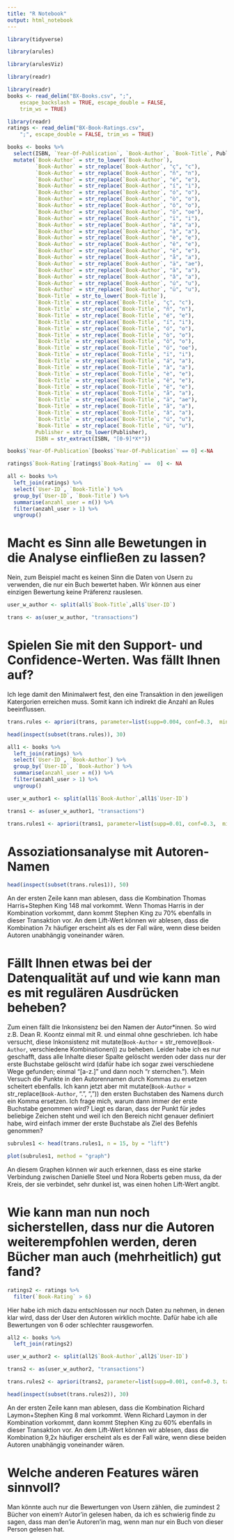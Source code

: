 ```yaml
---
title: "R Notebook"
output: html_notebook
---
```


```r
library(tidyverse)
```

```r
library(arules)
```

```r
library(arulesViz)
```

```r
library(readr)
```

```r
library(readr)
books <- read_delim("BX-Books.csv", ";", 
    escape_backslash = TRUE, escape_double = FALSE, 
    trim_ws = TRUE)
```

```r
library(readr)
ratings <- read_delim("BX-Book-Ratings.csv", 
    ";", escape_double = FALSE, trim_ws = TRUE)
```

```r
books <- books %>%
  select(ISBN, `Year-Of-Publication`, `Book-Author`, `Book-Title`, Publisher) %>%
  mutate(`Book-Author` = str_to_lower(`Book-Author`), 
         `Book-Author` = str_replace(`Book-Author`, "ç", "c"),
         `Book-Author` = str_replace(`Book-Author`, "ñ", "n"),
         `Book-Author` = str_replace(`Book-Author`, "é", "e"),
         `Book-Author` = str_replace(`Book-Author`, "í", "i"),
         `Book-Author` = str_replace(`Book-Author`, "ó", "o"),
         `Book-Author` = str_replace(`Book-Author`, "ò", "o"),
         `Book-Author` = str_replace(`Book-Author`, "ô", "o"),
         `Book-Author` = str_replace(`Book-Author`, "ö", "oe"),
         `Book-Author` = str_replace(`Book-Author`, "ï", "i"),
         `Book-Author` = str_replace(`Book-Author`, "á", "a"),
         `Book-Author` = str_replace(`Book-Author`, "à", "a"),
         `Book-Author` = str_replace(`Book-Author`, "è", "e"),
         `Book-Author` = str_replace(`Book-Author`, "ê", "e"),
         `Book-Author` = str_replace(`Book-Author`, "ë", "e"),
         `Book-Author` = str_replace(`Book-Author`, "å", "a"),
         `Book-Author` = str_replace(`Book-Author`, "ä", "ae"),
         `Book-Author` = str_replace(`Book-Author`, "ã", "a"),
         `Book-Author` = str_replace(`Book-Author`, "â", "a"),
         `Book-Author` = str_replace(`Book-Author`, "ú", "u"),
         `Book-Author` = str_replace(`Book-Author`, "ü", "u"),
         `Book-Title` = str_to_lower(`Book-Title`),
         `Book-Title` = str_replace(`Book-Title`, "ç", "c"),
         `Book-Title` = str_replace(`Book-Title`, "ñ", "n"),
         `Book-Title` = str_replace(`Book-Title`, "é", "e"),
         `Book-Title` = str_replace(`Book-Title`, "í", "i"),
         `Book-Title` = str_replace(`Book-Title`, "ó", "o"),
         `Book-Title` = str_replace(`Book-Title`, "ò", "o"),
         `Book-Title` = str_replace(`Book-Title`, "ô", "o"),
         `Book-Title` = str_replace(`Book-Title`, "ö", "oe"),
         `Book-Title` = str_replace(`Book-Title`, "ï", "i"),
         `Book-Title` = str_replace(`Book-Title`, "á", "a"),
         `Book-Title` = str_replace(`Book-Title`, "à", "a"),
         `Book-Title` = str_replace(`Book-Title`, "è", "e"),
         `Book-Title` = str_replace(`Book-Title`, "ê", "e"),
         `Book-Title` = str_replace(`Book-Title`, "ë", "e"),
         `Book-Title` = str_replace(`Book-Title`, "å", "a"),
         `Book-Title` = str_replace(`Book-Title`, "ä", "ae"),
         `Book-Title` = str_replace(`Book-Title`, "ã", "a"),
         `Book-Title` = str_replace(`Book-Title`, "â", "a"),
         `Book-Title` = str_replace(`Book-Title`, "ú", "u"),
         `Book-Title` = str_replace(`Book-Title`, "ü", "u"),
         Publisher = str_to_lower(Publisher),
         ISBN = str_extract(ISBN, "[0-9]*X*")) 
```

```r
books$`Year-Of-Publication`[books$`Year-Of-Publication` == 0] <-NA
```

```r
ratings$`Book-Rating`[ratings$`Book-Rating` ==  0] <- NA
```


```r
all <- books %>%
  left_join(ratings) %>%
  select(`User-ID`, `Book-Title`) %>%
  group_by(`User-ID`, `Book-Title`) %>%
  summarise(anzahl_user = n()) %>%
  filter(anzahl_user > 1) %>%
  ungroup() 
```
# Macht es Sinn alle Bewetungen in die Analyse einfließen zu lassen?
Nein, zum Beispiel macht es keinen Sinn die Daten von Usern zu verwenden, die nur ein Buch bewertet haben. Wir können aus einer einzigen Bewertung keine Präferenz rauslesen.
```r
user_w_author <- split(all$`Book-Title`,all$`User-ID`) 
```

```r
trans <- as(user_w_author, "transactions") 
```

# Spielen Sie mit den Support- und Confidence-Werten. Was fällt Ihnen auf?
Ich lege damit den Minimalwert fest, den eine Transaktion in den jeweiligen Katergorien erreichen muss. Somit kann ich indirekt die Anzahl an Rules beeinflussen. 
```r
trans.rules <- apriori(trans, parameter=list(supp=0.004, conf=0.3,  minlen=2, target="rules"))
```

```r
head(inspect(subset(trans.rules)), 30)
```
```r
all1 <- books %>%
  left_join(ratings) %>%
  select(`User-ID`, `Book-Author`) %>%
  group_by(`User-ID`, `Book-Author`) %>%
  summarise(anzahl_user = n()) %>%
  filter(anzahl_user > 1) %>%
  ungroup() 
```


```r
user_w_author1 <- split(all1$`Book-Author`,all1$`User-ID`) 
```

```r
trans1 <- as(user_w_author1, "transactions") 
```

```r
trans.rules1 <- apriori(trans1, parameter=list(supp=0.01, conf=0.3,  minlen=2, target="rules"))
```

# Assoziationsanalyse mit Autoren-Namen
```r
head(inspect(subset(trans.rules1)), 50)
```
An der ersten Zeile kann man ablesen, dass die Kombination Thomas Harris+Stephen King 148 mal vorkommt. Wenn Thomas Harris in der Kombination vorkommt, dann kommt Stephen King zu 70% ebenfalls in dieser Transaktion vor. An dem Lift-Wert können wir ablesen, dass die Kombination 7x häufiger erscheint als es der Fall wäre, wenn diese beiden Autoren unabhängig voneinander wären.

# Fällt Ihnen etwas bei der Datenqualität auf und wie kann man es mit regulären Ausdrücken beheben?
Zum einen fällt die Inkonsistenz bei den Namen der Autor*innen. So wird z.B. Dean R. Koontz einmal mit R. und einmal ohne geschrieben. Ich habe versucht, diese Inkonsistenz mit mutate(`Book-Author` = str_remove(`Book-Author`, verschiedene Kombinationen)) zu beheben. Leider habe ich es nur geschafft, dass alle Inhalte dieser Spalte gelöscht werden oder dass nur der erste Buchstabe gelöscht wird (dafür habe ich sogar zwei verschiedene Wege gefunden; einmal "[a-z.]" und dann noch "r sternchen."). Mein Versuch die Punkte in den Autorennamen durch Kommas zu ersetzen scheitert ebenfalls. Ich kann jetzt aber mit mutate(`Book-Author` = str_replace(`Book-Author`, ".", ",")) den ersten Buchstaben des Namens durch ein Komma ersetzen. Ich frage mich, warum dann immer der erste Buchstabe genommen wird? Liegt es daran, dass der Punkt für jedes beliebige Zeichen steht und weil ich den Bereich nicht genauer definiert habe, wird einfach immer der erste Buchstabe als Ziel des Befehls genommen? 

```r
subrules1 <- head(trans.rules1, n = 15, by = "lift")
```

```r
plot(subrules1, method = "graph")
```
An diesem Graphen können wir auch erkennen, dass es eine starke Verbindung zwischen Danielle Steel und Nora Roberts geben muss, da der Kreis, der sie verbindet, sehr dunkel ist, was einen hohen Lift-Wert angibt.

# Wie kann man nun noch sicherstellen, dass nur die Autoren weiterempfohlen werden, deren Bücher man auch (mehrheitlich) gut fand?
```r
ratings2 <- ratings %>%
  filter(`Book-Rating` > 6)
```
Hier habe ich mich dazu entschlossen nur noch Daten zu nehmen, in denen klar wird, dass der User den Autoren wirklich mochte. Dafür habe ich alle Bewertungen von 6 oder schlechter rausgeworfen.

```r
all2 <- books %>%
  left_join(ratings2)
```
```r
user_w_author2 <- split(all2$`Book-Author`,all2$`User-ID`) 
```

```r
trans2 <- as(user_w_author2, "transactions") 
```

```r
trans.rules2 <- apriori(trans2, parameter=list(supp=0.001, conf=0.3, target="rules"))
```
```r
head(inspect(subset(trans.rules2)), 30)
```
An der ersten Zeile kann man ablesen, dass die Kombination Richard Laymon+Stephen King 8 mal vorkommt. Wenn Richard Laymon in der Kombination vorkommt, dann kommt Stephen King zu 60% ebenfalls in dieser Transaktion vor. An dem Lift-Wert können wir ablesen, dass die Kombination 9,2x häufiger erscheint als es der Fall wäre, wenn diese beiden Autoren unabhängig voneinander wären.

# Welche anderen Features wären sinnvoll?
Man könnte auch nur die Bewertungen von Usern zählen, die zumindest 2 Bücher von einem'r Autor'in gelesen haben, da ich es schwierig finde zu sagen, dass man den'ie Autoren'in mag, wenn man nur ein Buch von dieser Person gelesen hat.